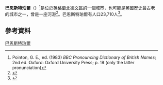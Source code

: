 {{Infobox UK place 
|static_image_name= Barnstaple Long Bridge and surrounding buildings - geograph.org.uk - 1754403.jpg
|static_image_width= 240
|static_image_caption= 
|country = 英格蘭
|sovereign state= UK
|official_name=   Barnstaple 
|latitude=        51.08
|longitude=       -4.06
| population = 30916
|civil_parish= Barnstaple
|shire_district= [[北德文區|北德文區]]
| shire_county = [[德文郡|德文郡]]
|region=         西南英格蘭
|post_town=        BARNSTAPLE
|postcode_district =       EX31<br>EX32
|postcode_area=            EX
|dial_code=      01271
|os_grid_reference=     SS5633
}}
'''巴恩斯特珀爾'''（{{lang-en|Barnstaple}}）<ref>Pointon, G. E., ed. (1983) ''BBC Pronouncing Dictionary of British Names''; 2nd ed. Oxford: Oxford University Press; p. 18 (only the latter pronunciation)</ref>是位於[[英格蘭|英格蘭]][[北德文區|北德文區]]的一個城市，也可能是英國歷史最古老的城市之一，曾是一座河港<ref name="Barnstaple History Website">{{cite web|url=http://www.barnstaple-history.co.uk/barnstaple_town_council.htm|title=Barnstaple Town Council|archiveurl=https://web.archive.org/web/20010125055200/http://www.barnstaple-history.co.uk/barnstaple_town_council.htm|archivedate=2001年1月25日|deadurl=yes}}</ref>。巴恩斯特珀爾有人口23,710人<ref name="Barnstaple Town Study Report - Core Strategy Evidence, October 2011">{{cite web |url=http://www.northdevon.gov.uk/barnstaple_town_study.pdf |title=Barnstaple Town Study Report - October 2011 |publisher=Northdevon.gov.uk |accessdate=2013-03-07 |deadurl=yes |archiveurl=https://web.archive.org/web/20130331045111/http://www.northdevon.gov.uk/barnstaple_town_study.pdf |archivedate=2013-03-31 }}</ref>。

== 參考資料 ==
{{reflist}}

[[Category:巴恩斯特珀爾|]]